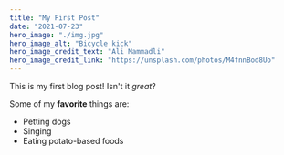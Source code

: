 ```yaml
---
title: "My First Post"
date: "2021-07-23"
hero_image: "./img.jpg"
hero_image_alt: "Bicycle kick"
hero_image_credit_text: "Ali Mammadli"
hero_image_credit_link: "https://unsplash.com/photos/M4fnnBod8Uo"
---
```


This is my first blog post! Isn't it _great_?

Some of my **favorite** things are:

- Petting dogs
- Singing
- Eating potato-based foods
